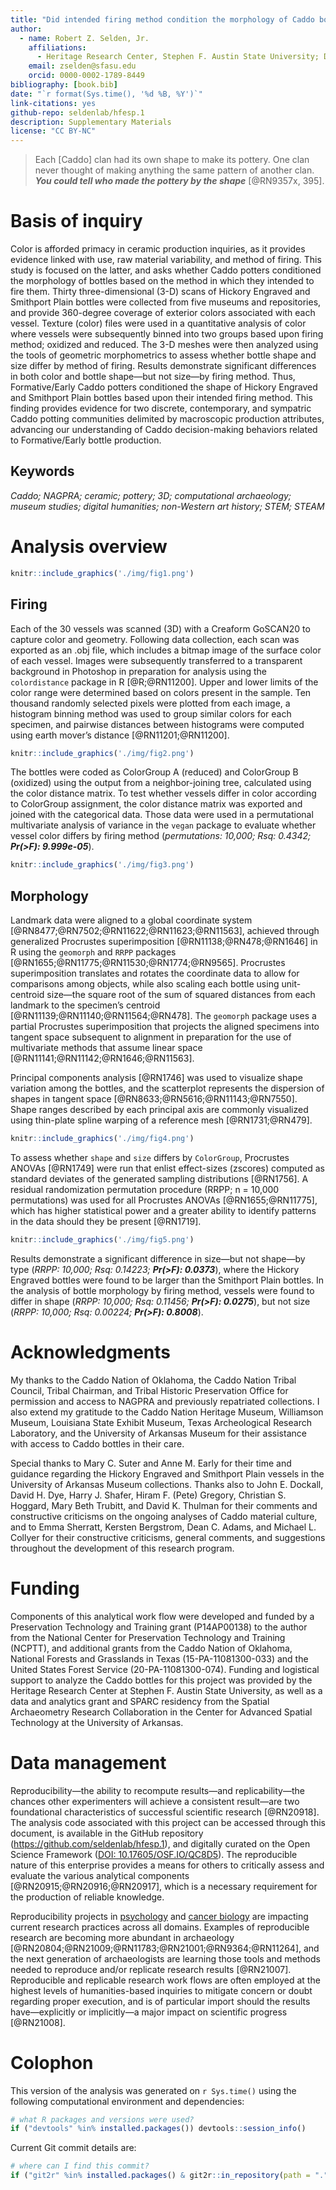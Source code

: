 ```yaml
---
title: "Did intended firing method condition the morphology of Caddo bottles?"
author:
  - name: Robert Z. Selden, Jr.
    affiliations:
      - Heritage Research Center, Stephen F. Austin State University; Department of Biology, Stephen F. Austin State University; Texas Archeological Research Laboratory, The University of Texas at Austin; Cultural Heritage Department, Jean Monnet University
    email: zselden@sfasu.edu
    orcid: 0000-0002-1789-8449
bibliography: [book.bib]
date: "`r format(Sys.time(), '%d %B, %Y')`"
link-citations: yes
github-repo: seldenlab/hfesp.1
description: Supplementary Materials
license: "CC BY-NC"
---
```


>Each [Caddo] clan had its own shape to make its pottery. One clan never thought of making anything the same pattern of another clan. **_You could tell who made the pottery by the shape_** [@RN9357x, 395].

# Basis of inquiry

Color is afforded primacy in ceramic production inquiries, as it provides evidence linked with use, raw material variability, and method of firing. This study is focused on the latter, and asks whether Caddo potters conditioned the morphology of bottles based on the method in which they intended to fire them. Thirty three-dimensional (3-D) scans of Hickory Engraved and Smithport Plain bottles were collected from five museums and repositories, and provide 360-degree coverage of exterior colors associated with each vessel. Texture (color) files were used in a quantitative analysis of color where vessels were subsequently binned into two groups based upon firing method; oxidized and reduced. The 3-D meshes were then analyzed using the tools of geometric morphometrics to assess whether bottle shape and size differ by method of firing. Results demonstrate significant differences in both color and bottle shape---but not size---by firing method. Thus, Formative/Early Caddo potters conditioned the shape of Hickory Engraved and Smithport Plain bottles based upon their intended firing method. This finding provides evidence for two discrete, contemporary, and sympatric Caddo potting communities delimited by macroscopic production attributes, advancing our understanding of Caddo decision-making behaviors related to Formative/Early bottle production.

## Keywords

_Caddo; NAGPRA; ceramic; pottery; 3D; computational archaeology; museum studies; digital humanities; non-Western art history; STEM; STEAM_

# Analysis overview

```r

knitr::include_graphics('./img/fig1.png')
```

## Firing

Each of the 30 vessels was scanned (3D) with a Creaform GoSCAN20 to capture color and geometry. Following data collection, each scan was exported as an .obj file, which includes a bitmap image of the surface color of each vessel. Images were subsequently transferred to a transparent background in Photoshop in preparation for analysis using the `colordistance` package in R [@R;@RN11200]. Upper and lower limits of the color range were determined based on colors present in the sample. Ten thousand randomly selected pixels were plotted from each image, a histogram binning method was used to group similar colors for each specimen, and pairwise distances between histograms were computed using earth mover’s distance [@RN11201;@RN11200].

```r

knitr::include_graphics('./img/fig2.png')
```

The bottles were coded as ColorGroup A (reduced) and ColorGroup B (oxidized) using the output from a neighbor-joining tree, calculated using the color distance matrix. To test whether vessels differ in color according to ColorGroup assignment, the color distance matrix was exported and joined with the categorical data. Those data were used in a permutational multivariate analysis of variance in the `vegan` package to evaluate whether vessel color differs by firing method (_permutations: 10,000; Rsq: 0.4342; **Pr(>F): 9.999e-05**_). 

```r

knitr::include_graphics('./img/fig3.png')
```

## Morphology

Landmark data were aligned to a global coordinate system [@RN8477;@RN7502;@RN11622;@RN11623;@RN11563], achieved through generalized Procrustes superimposition [@RN11138;@RN478;@RN1646] in R using the `geomorph` and `RRPP` packages [@RN1655;@RN11775;@RN11530;@RN1774;@RN9565]. Procrustes superimposition translates and rotates the coordinate data to allow for comparisons among objects, while also scaling each bottle using unit-centroid size---the square root of the sum of squared distances from each landmark to the specimen’s centroid [@RN11139;@RN11140;@RN11564;@RN478]. The `geomorph` package uses a partial Procrustes superimposition that projects the aligned specimens into tangent space subsequent to alignment in preparation for the use of multivariate methods that assume linear space [@RN11141;@RN11142;@RN1646;@RN11563].

Principal components analysis [@RN1746] was used to visualize shape variation among the bottles, and the scatterplot represents the dispersion of shapes in tangent space [@RN8633;@RN5616;@RN11143;@RN7550]. Shape ranges described by each principal axis are commonly visualized using thin-plate spline warping of a reference mesh [@RN1731;@RN479].

```r

knitr::include_graphics('./img/fig4.png')
```

To assess whether `shape` and `size` differs by `ColorGroup`, Procrustes ANOVAs [@RN1749] were run that enlist effect-sizes (zscores) computed as standard deviates of the generated sampling distributions [@RN1756]. A residual randomization permutation procedure (RRPP; n = 10,000 permutations) was used for all Procrustes ANOVAs [@RN1655;@RN11775], which has higher statistical power and a greater ability to identify patterns in the data should they be present [@RN1719]. 

```r

knitr::include_graphics('./img/fig5.png')
```

Results demonstrate a significant difference in size---but not shape---by type (_RRPP: 10,000; Rsq: 0.14223; **Pr(>F): 0.0373**_), where the Hickory Engraved bottles were found to be larger than the Smithport Plain bottles. In the analysis of bottle morphology by firing method, vessels were found to differ in shape (_RRPP: 10,000; Rsq: 0.11456; **Pr(>F): 0.0275**_), but not size (_RRPP: 10,000; Rsq: 0.00224; **Pr(>F): 0.8008**_).

# Acknowledgments

My thanks to the Caddo Nation of Oklahoma, the Caddo Nation Tribal Council, Tribal Chairman, and Tribal Historic Preservation Office for permission and access to NAGPRA and previously repatriated collections. I also extend my gratitude to the Caddo Nation Heritage Museum, Williamson Museum, Louisiana State Exhibit Museum, Texas Archeological Research Laboratory, and the University of Arkansas Museum for their assistance with access to Caddo bottles in their care. 

Special thanks to Mary C. Suter and Anne M. Early for their time and guidance regarding the Hickory Engraved and Smithport Plain vessels in the University of Arkansas Museum collections. Thanks also to John E. Dockall, David H. Dye, Harry J. Shafer, Hiram F. (Pete) Gregory, Christian S. Hoggard, Mary Beth Trubitt, and David K. Thulman for their comments and constructive criticisms on the ongoing analyses of Caddo material culture, and to Emma Sherratt, Kersten Bergstrom, Dean C. Adams, and Michael L. Collyer for their constructive criticisms, general comments, and suggestions throughout the development of this research program.

# Funding

Components of this analytical work flow were developed and funded by a Preservation Technology and Training grant (P14AP00138) to the author from the National Center for Preservation Technology and Training (NCPTT), and additional grants from the Caddo Nation of Oklahoma, National Forests and Grasslands in Texas (15-PA-11081300-033) and the United States Forest Service (20-PA-11081300-074). Funding and logistical support to analyze the Caddo bottles for this project was provided by the Heritage Research Center at Stephen F. Austin State University, as well as a data and analytics grant and SPARC residency from the Spatial Archaeometry Research Collaboration in the Center for Advanced Spatial Technology at the University of Arkansas.

# Data management

Reproducibility---the ability to recompute results---and replicability---the chances other experimenters will achieve a consistent result---are two foundational characteristics of successful scientific research [@RN20918]. The analysis code associated with this project can be accessed through this document, is available in the GitHub repository ([https://github.com/seldenlab/hfesp.1](https://github.com/seldenlab/hfesp.1)), and digitally curated on the Open Science Framework ([DOI: 10.17605/OSF.IO/QC8D5](https://osf.io/qc8d5/)). The reproducible nature of this enterprise provides a means for others to critically assess and evaluate the various analytical components [@RN20915;@RN20916;@RN20917], which is a necessary requirement for the production of reliable knowledge.

Reproducibility projects in [psychology](https://osf.io/ezcuj/) and [cancer biology](https://www.cos.io/rpcb) are impacting current research practices across all domains. Examples of reproducible research are becoming more abundant in archaeology [@RN20804;@RN21009;@RN11783;@RN21001;@RN9364;@RN11264], and the next generation of archaeologists are learning those tools and methods needed to reproduce and/or replicate research results [@RN21007]. Reproducible and replicable research work flows are often employed at the highest levels of humanities-based inquiries to mitigate concern or doubt regarding proper execution, and is of particular import should the results have---explicitly or implicitly---a major impact on scientific progress [@RN21008].

# Colophon {-}

This version of the analysis was generated on `r Sys.time()` using the following computational environment and dependencies:

```r
# what R packages and versions were used?
if ("devtools" %in% installed.packages()) devtools::session_info()
```

Current Git commit details are:

```r
# where can I find this commit? 
if ("git2r" %in% installed.packages() & git2r::in_repository(path = ".")) git2r::repository(here::here())  
```

